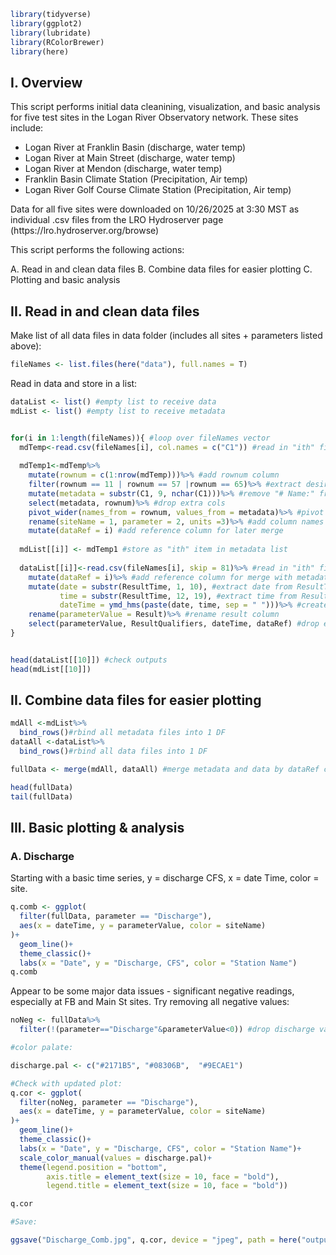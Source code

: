 ```r
library(tidyverse)
library(ggplot2)
library(lubridate)
library(RColorBrewer)
library(here)
```

## I. Overview

This script performs initial data cleanining, visualization, and basic analysis for five test sites in the Logan River Observatory network. These sites include: 

- Logan River at Franklin Basin (discharge, water temp)
- Logan River at Main Street (discharge, water temp)
- Logan River at Mendon (discharge, water temp)
- Franklin Basin Climate Station (Precipitation, Air temp)
- Logan River Golf Course Climate Station (Precipitation, Air temp)

Data for all five sites were downloaded on 10/26/2025 at 3:30 MST as individual .csv files from the LRO Hydroserver page (https://lro.hydroserver.org/browse)

This script performs the following actions: 

A. Read in and clean data files
B. Combine data files for easier plotting
C. Plotting and basic analysis


## II. Read in and clean data files

Make list of all data files in data folder (includes all sites + parameters listed above):

```r
fileNames <- list.files(here("data"), full.names = T)
```

Read in data and store in a list: 

```r
dataList <- list() #empty list to receive data
mdList <- list() #empty list to receive metadata


for(i in 1:length(fileNames)){ #loop over fileNames vector
  mdTemp<-read.csv(fileNames[i], col.names = c("C1")) #read in "ith" file
  
  mdTemp1<-mdTemp%>% 
    mutate(rownum = c(1:nrow(mdTemp)))%>% #add rownum column
    filter(rownum == 11 | rownum == 57 |rownum == 65)%>% #extract desired metadata rows (station name, parameter name)
    mutate(metadata = substr(C1, 9, nchar(C1)))%>% #remove "# Name:" from beginning of metadata entries
    select(metadata, rownum)%>% #drop extra cols
    pivot_wider(names_from = rownum, values_from = metadata)%>% #pivot wider to get columns for site name and parameter 
    rename(siteName = 1, parameter = 2, units =3)%>% #add column names
    mutate(dataRef = i) #add reference column for later merge
  
  mdList[[i]] <- mdTemp1 #store as "ith" item in metadata list
  
  dataList[[i]]<-read.csv(fileNames[i], skip = 81)%>% #read in "ith" file, skipping 81 lines of metadata
    mutate(dataRef = i)%>% #add reference column for merge with metadata
    mutate(date = substr(ResultTime, 1, 10), #extract date from ResultTime column
           time = substr(ResultTime, 12, 19), #extract time from ResultTime column
           dateTime = ymd_hms(paste(date, time, sep = " ")))%>% #create new dateTime column in POSIXct format
    rename(parameterValue = Result)%>% #rename result column
    select(parameterValue, ResultQualifiers, dateTime, dataRef) #drop extra cols
}


head(dataList[[10]]) #check outputs
head(mdList[[10]])

```

## II. Combine data files for easier plotting

```r
mdAll <-mdList%>%
  bind_rows()#rbind all metadata files into 1 DF
dataAll <-dataList%>%
  bind_rows()#rbind all data files into 1 DF

fullData <- merge(mdAll, dataAll) #merge metadata and data by dataRef column 

head(fullData)
tail(fullData)
```

## III. Basic plotting & analysis

### A. Discharge

Starting with a basic time series, y = discharge CFS, x = date Time, color = site. 

```r
q.comb <- ggplot(
  filter(fullData, parameter == "Discharge"), 
  aes(x = dateTime, y = parameterValue, color = siteName)
)+
  geom_line()+
  theme_classic()+
  labs(x = "Date", y = "Discharge, CFS", color = "Station Name")
q.comb
```

Appear to be some major data issues - significant negative readings, especially at FB and Main St sites. Try removing all negative values: 

```r
noNeg <- fullData%>%
  filter(!(parameter=="Discharge"&parameterValue<0)) #drop discharge values <0
```

```r
#color palate: 

discharge.pal <- c("#2171B5", "#08306B",  "#9ECAE1")

#Check with updated plot: 
q.cor <- ggplot(
  filter(noNeg, parameter == "Discharge"), 
  aes(x = dateTime, y = parameterValue, color = siteName)
)+
  geom_line()+
  theme_classic()+
  labs(x = "Date", y = "Discharge, CFS", color = "Station Name")+
  scale_color_manual(values = discharge.pal)+
  theme(legend.position = "bottom", 
        axis.title = element_text(size = 10, face = "bold"), 
        legend.title = element_text(size = 10, face = "bold"))

q.cor

#Save: 

ggsave("Discharge_Comb.jpg", q.cor, device = "jpeg", path = here("outputs", "plots"), units = "in", dpi = "retina", height = 6, width = 11)
```






